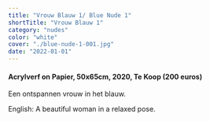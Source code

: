 ```yaml
---
title: "Vrouw Blauw 1/ Blue Nude 1"
shortTitle: "Vrouw Blauw 1"
category: "nudes"
color: "white"
cover: "./blue-nude-1-001.jpg"
date: "2022-01-01"
---
```

    
#### Acrylverf on Papier, 50x65cm, 2020, Te Koop (200 euros)
Een ontspannen vrouw in het blauw.


English: A beautiful woman in a relaxed pose.